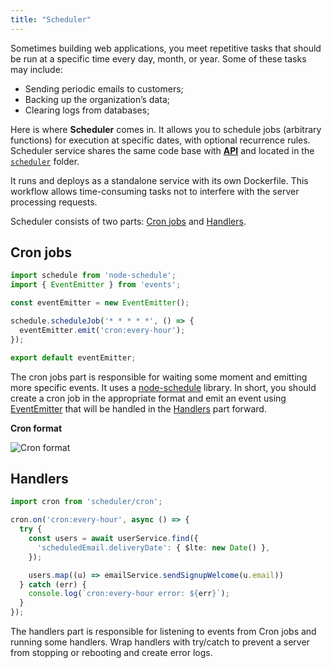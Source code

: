 ```yaml
---
title: "Scheduler"
---
```


Sometimes building web applications, you meet repetitive tasks that should be run at a specific time every day, month, or year.
Some of these tasks may include:

- Sending periodic emails to customers;
- Backing up the organization’s data;
- Clearing logs from databases;

Here is where **Scheduler** comes in. It allows you to schedule jobs (arbitrary functions) for execution at specific dates, with optional recurrence rules.
Scheduler service shares the same code base with **[API](/api-reference/overview)** and located in the [`scheduler`](https://github.com/paralect/ship/tree/main/template/apps/api/src/scheduler) folder.

It runs and deploys as a standalone service with its own Dockerfile. This workflow allows time-consuming tasks not to interfere with the server processing requests.

Scheduler consists of two parts: [Cron jobs](#cron-jobs) and [Handlers](#handlers).

## Cron jobs

```typescript
import schedule from 'node-schedule';
import { EventEmitter } from 'events';

const eventEmitter = new EventEmitter();

schedule.scheduleJob('* * * * *', () => {
  eventEmitter.emit('cron:every-hour');
});

export default eventEmitter;
```

The cron jobs part is responsible for waiting some moment and emitting more specific events. It uses a [node-schedule](https://www.npmjs.com/package/node-schedule) library. In short, you should create a cron job in the appropriate format and emit an event using [EventEmitter](https://nodejs.dev/en/learn/the-nodejs-event-emitter/) that will be handled in the [Handlers](#handlers) part forward.

**Cron format**

![Cron format](/images/cron-format.png)

## Handlers

```typescript
import cron from 'scheduler/cron';

cron.on('cron:every-hour', async () => {
  try {
    const users = await userService.find({
      'scheduledEmail.deliveryDate': { $lte: new Date() },
    });

    users.map((u) => emailService.sendSignupWelcome(u.email))
  } catch (err) {
    console.log(`cron:every-hour error: ${err}`);
  }
});
```

The handlers part is responsible for listening to events from Cron jobs and running some handlers. Wrap handlers with try/catch to prevent a server from stopping or rebooting and create error logs.
